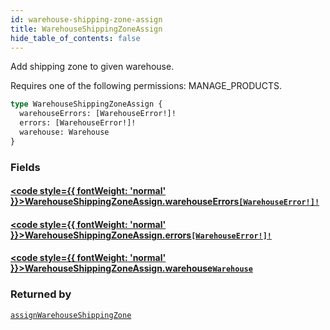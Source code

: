 ```yaml
---
id: warehouse-shipping-zone-assign
title: WarehouseShippingZoneAssign
hide_table_of_contents: false
---
```








Add shipping zone to given warehouse. 

Requires one of the following permissions: MANAGE_PRODUCTS.

```graphql
type WarehouseShippingZoneAssign {
  warehouseErrors: [WarehouseError!]!
  errors: [WarehouseError!]!
  warehouse: Warehouse
}
```


### Fields

#### [<code style={{ fontWeight: 'normal' }}>WarehouseShippingZoneAssign.<b>warehouseErrors</b></code>](#)<Bullet />[`[WarehouseError!]!`](../../../developer/api-reference/objects/warehouse-error) <Badge class="secondary" text="non-null"/> <Badge class="secondary" text="object"/>
> 
> 

#### [<code style={{ fontWeight: 'normal' }}>WarehouseShippingZoneAssign.<b>errors</b></code>](#)<Bullet />[`[WarehouseError!]!`](../../../developer/api-reference/objects/warehouse-error) <Badge class="secondary" text="non-null"/> <Badge class="secondary" text="object"/>
> 
> 

#### [<code style={{ fontWeight: 'normal' }}>WarehouseShippingZoneAssign.<b>warehouse</b></code>](#)<Bullet />[`Warehouse`](../../../developer/api-reference/objects/warehouse) <Badge class="secondary" text="object"/>
> 
> 



### Returned by

[`assignWarehouseShippingZone`](../../../developer/api-reference/mutations/assign-warehouse-shipping-zone)  <Badge class="secondary" text="mutation"/>



